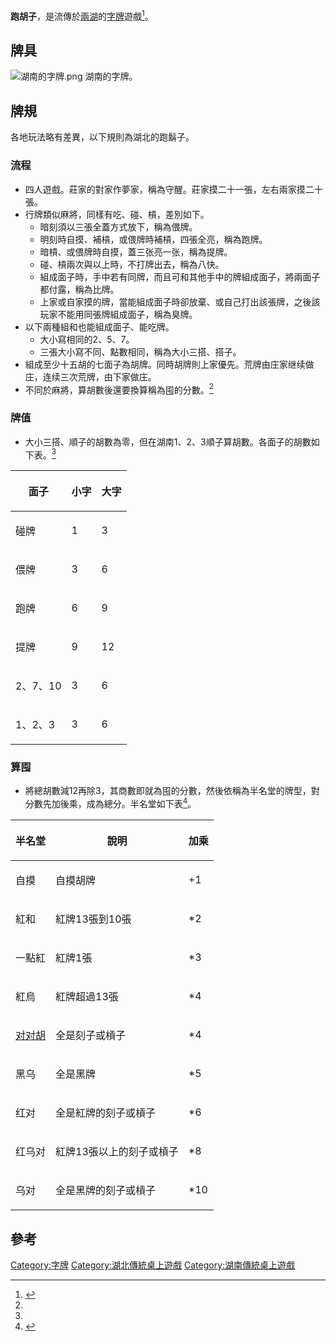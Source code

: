 '''跑胡子'''，是流傳於[[兩湖|兩湖]]的[[字牌|字牌]]遊戲<ref name="跑胡子规则技巧">{{Cite news|url=http://www.51v.cn/Article/jsll_200918_09181640362AFG7717FDGIAG79J07A_3089/|title=跑胡子规则技巧|language=zh-cn|publisher=湖北游戏中心|author=|date=|accessdate=2013-09-06|deadurl=yes|archiveurl=https://archive.is/20130821112846/http://www.51v.cn/Article/jsll_200918_09181640362AFG7717FDGIAG79J07A_3089/|archivedate=2013-08-21}}</ref>。

==牌具==
[[File:湖南的字牌.png|thumb]]
湖南的字牌。

==牌規==
各地玩法略有差異，以下規則為湖北的跑鬍子。
===流程===
*四人遊戲。莊家的對家作夢家，稱為守醒。莊家摸二十一張，左右兩家摸二十張。
*行牌類似麻將，同樣有吃、碰、槓，差別如下。
**暗刻須以三張全蓋方式放下，稱為偎牌。
**明刻時自摸、補槓，或偎牌時補槓，四張全亮，稱為跑牌。
**暗槓、或偎牌時自摸，蓋三张亮一张，稱為提牌。
**碰、槓兩次與以上時，不打牌出去，稱為八快。 
**組成面子時，手中若有同牌，而且可和其他手中的牌組成面子，將兩面子都付露，稱為比牌。
**上家或自家摸的牌，當能組成面子時卻放棄、或自己打出該張牌，之後該玩家不能用同張牌組成面子，稱為臭牌。 
*以下兩種組和也能組成面子、能吃牌。
**大小寫相同的2、5、7。
**三張大小寫不同、點數相同，稱為大小三搭、搭子。
*組成至少十五胡的七面子為胡牌。同時胡牌則上家優先。荒牌由庄家继续做庄，连续三次荒牌，由下家做庄。
*不同於麻將，算胡數後還要換算稱為囤的分數。<ref name="跑胡子规则技巧"></ref>

===牌值===
*大小三搭、順子的胡數為零，但在湖南1、2、3順子算胡數。各面子的胡數如下表。<ref name="跑胡子规则技巧"></ref>
{| class="wikitable"
|-
! 面子 !! 小字 !! 大字
|-
| 碰牌 || 1 || 3
|-
| 偎牌 || 3 || 6
|-
| 跑牌 || 6 || 9
|-
| 提牌 || 9 || 12
|-
| 2、7、10|| 3 || 6
|-
| 1、2、3|| 3 || 6
|}

===算囤===
*將總胡數減12再除3，其商數即就為囤的分數，然後依稱為半名堂的牌型，對分數先加後乘，成為總分。半名堂如下表<ref name="跑胡子规则技巧">{{Cite news|url=http://www.51v.cn/Article/jsll_200918_09181640362AFG7717FDGIAG79J07A_3089/|title=跑胡子规则技巧|language=zh-cn|publisher=湖北游戏中心|author=|date=|accessdate=2013-09-06|deadurl=yes|archiveurl=https://archive.is/20130821112846/http://www.51v.cn/Article/jsll_200918_09181640362AFG7717FDGIAG79J07A_3089/|archivedate=2013-08-21}}</ref>。
{| class="wikitable"
|-
! 半名堂 !! 說明 !! 加乘
|-
| 自摸 || 自摸胡牌 || +1
|-
| 紅和 || 紅牌13張到10張 || *2
|-
| 一點紅 ||紅牌1張 || *3
|-
| 紅烏 || 紅牌超過13張 || *4
|-
| [[对对胡|对对胡]] || 全是刻子或槓子 || *4
|-
| 黑乌 || 全是黑牌 || *5
|-
| 红对|| 全是紅牌的刻子或槓子 || *6
|-
| 红乌对 || 紅牌13張以上的刻子或槓子 || *8
|-
| 乌对 || 全是黑牌的刻子或槓子 || *10
|}

==參考==
{{reflist|2}}

[[Category:字牌|Category:字牌]]
[[Category:湖北傳統桌上遊戲|Category:湖北傳統桌上遊戲]]
[[Category:湖南傳統桌上遊戲|Category:湖南傳統桌上遊戲]]